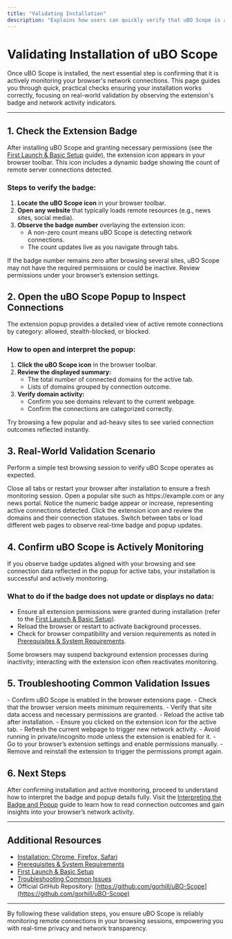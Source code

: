 ```yaml
---
title: "Validating Installation"
description: "Explains how users can quickly verify that uBO Scope is actively monitoring connections, including observing the extension badge updating on real-world web pages. Guides users through initial actions to confirm everything works as intended."
---
```


# Validating Installation of uBO Scope

Once uBO Scope is installed, the next essential step is confirming that it is actively monitoring your browser's network connections. This page guides you through quick, practical checks ensuring your installation works correctly, focusing on real-world validation by observing the extension's badge and network activity indicators.

---

## 1. Check the Extension Badge

After installing uBO Scope and granting necessary permissions (see the [First Launch & Basic Setup](../installation-setup/first-launch-basic-setup) guide), the extension icon appears in your browser toolbar. This icon includes a dynamic badge showing the count of remote server connections detected.

### Steps to verify the badge:

1. **Locate the uBO Scope icon** in your browser toolbar.
2. **Open any website** that typically loads remote resources (e.g., news sites, social media).
3. **Observe the badge number** overlaying the extension icon:
    - A non-zero count means uBO Scope is detecting network connections.
    - The count updates live as you navigate through tabs.

<Tip>
If the badge number remains zero after browsing several sites, uBO Scope may not have the required permissions or could be inactive. Review permissions under your browser’s extension settings.
</Tip>

## 2. Open the uBO Scope Popup to Inspect Connections

The extension popup provides a detailed view of active remote connections by category: allowed, stealth-blocked, or blocked.

### How to open and interpret the popup:

1. **Click the uBO Scope icon** in the browser toolbar.
2. **Review the displayed summary:**
    - The total number of connected domains for the active tab.
    - Lists of domains grouped by connection outcome.
3. **Verify domain activity:**
    - Confirm you see domains relevant to the current webpage.
    - Confirm the connections are categorized correctly.

<Tip>
Try browsing a few popular and ad-heavy sites to see varied connection outcomes reflected instantly.
</Tip>

## 3. Real-World Validation Scenario

Perform a simple test browsing session to verify uBO Scope operates as expected.

<Steps>
<Step title="Start from a Clean Slate">
Close all tabs or restart your browser after installation to ensure a fresh monitoring session.
</Step>
<Step title="Navigate to a Common Website">
Open a popular site such as https://example.com or any news portal.
</Step>
<Step title="Watch uBO Scope Badge Update">
Notice the numeric badge appear or increase, representing active connections detected.
</Step>
<Step title="Open uBO Scope Popup">
Click the extension icon and review the domains and their connection statuses.
</Step>
<Step title="Change Tabs or Websites">
Switch between tabs or load different web pages to observe real-time badge and popup updates.
</Step>
</Steps>

## 4. Confirm uBO Scope is Actively Monitoring

If you observe badge updates aligned with your browsing and see connection data reflected in the popup for active tabs, your installation is successful and actively monitoring.

### What to do if the badge does not update or displays no data:

- Ensure all extension permissions were granted during installation (refer to the [First Launch & Basic Setup](../installation-setup/first-launch-basic-setup)).
- Reload the browser or restart to activate background processes.
- Check for browser compatibility and version requirements as noted in [Prerequisites & System Requirements](../installation-setup/prerequisites-system-requirements).

<Tip>
Some browsers may suspend background extension processes during inactivity; interacting with the extension icon often reactivates monitoring.
</Tip>

## 5. Troubleshooting Common Validation Issues

<AccordionGroup title="Troubleshooting Validation Steps">
<Accordion title="The Badge is Not Visible or Shows Zero Always">
- Confirm uBO Scope is enabled in the browser extensions page.
- Check that the browser version meets minimum requirements.
- Verify that site data access and necessary permissions are granted.
- Reload the active tab after installation.
</Accordion>
<Accordion title="Popup Shows 'NO DATA' or Empty Lists">
- Ensure you clicked on the extension icon for the active tab.
- Refresh the current webpage to trigger new network activity.
- Avoid running in private/incognito mode unless the extension is enabled for it.
</Accordion>
<Accordion title="Permissions Prompt Was Denied During First Launch">
- Go to your browser’s extension settings and enable permissions manually.
- Remove and reinstall the extension to trigger the permissions prompt again.
</Accordion>
</AccordionGroup>

## 6. Next Steps

After confirming installation and active monitoring, proceed to understand how to interpret the badge and popup details fully. Visit the [Interpreting the Badge and Popup](../getting-value-quickstart/interpreting-badge-popup) guide to learn how to read connection outcomes and gain insights into your browser’s network activity.

---

## Additional Resources

- [Installation: Chrome, Firefox, Safari](../installation-setup/installation-by-browser)
- [Prerequisites & System Requirements](../installation-setup/prerequisites-system-requirements)
- [First Launch & Basic Setup](../installation-setup/first-launch-basic-setup)
- [Troubleshooting Common Issues](../getting-value-quickstart/troubleshooting-common-issues)
- Official GitHub Repository: [https://github.com/gorhill/uBO-Scope](https://github.com/gorhill/uBO-Scope)

---

By following these validation steps, you ensure uBO Scope is reliably monitoring remote connections in your browsing sessions, empowering you with real-time privacy and network transparency.
